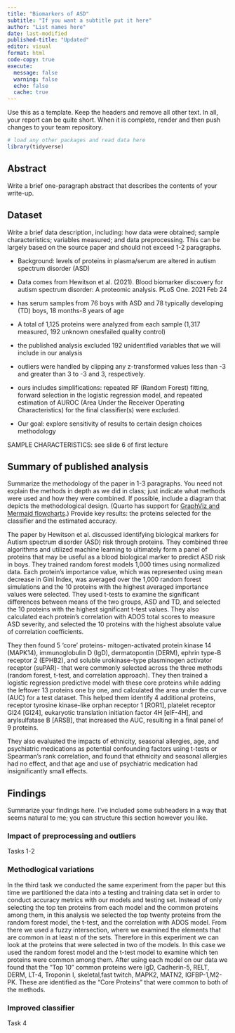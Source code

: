 ```yaml
---
title: "Biomarkers of ASD"
subtitle: "If you want a subtitle put it here"
author: "List names here"
date: last-modified
published-title: "Updated"
editor: visual
format: html
code-copy: true
execute:
  message: false
  warning: false
  echo: false
  cache: true
---
```


Use this as a template. Keep the headers and remove all other text. In all, your report can be quite short. When it is complete, render and then push changes to your team repository.

```r
# load any other packages and read data here
library(tidyverse)
```

## Abstract

Write a brief one-paragraph abstract that describes the contents of your write-up.

## Dataset

Write a brief data description, including: how data were obtained; sample characteristics; variables measured; and data preprocessing. This can be largely based on the source paper and should not exceed 1-2 paragraphs.

-   Background: levels of proteins in plasma/serum are altered in autism spectrum disorder (ASD)

-   Data comes from Hewitson et al. (2021). Blood biomarker discovery for autism spectrum disorder: A proteomic analysis. PLoS One. 2021 Feb 24

-   has serum samples from 76 boys with ASD and 78 typically developing (TD) boys, 18 months-8 years of age

-   A total of 1,125 proteins were analyzed from each sample (1,317 measured, 192 unknown onesfailed quality control)

-   the published analysis excluded 192 unidentified variables that we will include in our analysis

-   outliers were handled by clipping any z-transformed values less than -3 and greater than 3 to -3 and 3, respectively.

-   ours includes simplifications: repeated RF (Random Forest) fitting, forward selection in the logistic regression model, and repeated estimation of AUROC (Area Under the Receiver Operating Characteristics) for the final classifier(s) were excluded.

-   Our goal: explore sensitivity of results to certain design choices methodology

SAMPLE CHARACTERISTICS: see slide 6 of first lecture

## Summary of published analysis

Summarize the methodology of the paper in 1-3 paragraphs. You need not explain the methods in depth as we did in class; just indicate what methods were used and how they were combined. If possible, include a diagram that depicts the methodological design. (Quarto has support for [GraphViz and Mermaid flowcharts](https://quarto.org/docs/authoring/diagrams.html).) Provide key results: the proteins selected for the classifier and the estimated accuracy.

The paper by Hewitson et al. discussed identifying biological markers for Autism spectrum disorder (ASD) risk through proteins. They combined three algorithms and utilized machine learning to ultimately form a panel of proteins that may be useful as a blood biological marker to predict ASD risk in boys. They trained random forest models 1,000 times using normalized data. Each protein's importance value, which was represented using mean decrease in Gini Index, was averaged over the 1,000 random forest simulations and the 10 proteins with the highest averaged importance values were selected. They used t-tests to examine the significant differences between means of the two groups, ASD and TD, and selected the 10 proteins with the highest significant t-test values. They also calculated each protein's correlation with ADOS total scores to measure ASD severity, and selected the 10 proteins with the highest absolute value of correlation coefficients.

They then found 5 'core' proteins- mitogen-activated protein kinase 14 (MAPK14), immunoglobulin D (IgD), dermatopontin (DERM), ephrin type-B receptor 2 (EPHB2), and soluble urokinase-type plasminogen activator receptor (suPAR)- that were commonly selected across the three methods (random forest, t-test, and correlation approach). They then trained a logistic regression predictive model with these core proteins while adding the leftover 13 proteins one by one, and calculated the area under the curve (AUC) for a test dataset. This helped them identify 4 additional proteins, receptor tyrosine kinase-like orphan receptor 1 \[ROR1\], platelet receptor Gl24 \[GI24\], eukaryotic translation initiation factor 4H \[elF-4H\], and arylsulfatase B \[ARSB\], that increased the AUC, resulting in a final panel of 9 proteins.

They also evaluated the impacts of ethnicity, seasonal allergies, age, and psychiatric medications as potential confounding factors using t-tests or Spearman's rank correlation, and found that ethnicity and seasonal allergies had no effect, and that age and use of psychiatric medication had insignificantly small effects.

## Findings

Summarize your findings here. I've included some subheaders in a way that seems natural to me; you can structure this section however you like.

### Impact of preprocessing and outliers

Tasks 1-2

### Methodlogical variations

In the third task we conducted the same experiment from the paper but this time we partitioned the data into a testing and training data set in order to conduct accuracy metrics with our models and testing set. Instead of only selecting the top ten proteins from each model and the common proteins among them, in this analysis we selected the top twenty proteins from the random forest model, the t-test, and the correlation with ADOS model. From there we used a fuzzy intersection, where we examined the elements that are common in at least n of the sets. Therefore in this experiment we can look at the proteins that were selected in two of the models. In this case we used the random forest model and the t-test model to examine which ten proteins were common among them. After using each model on our data we found that the "Top 10" common proteins were IgD, Cadherin-5, RELT, DERM, LT-4, Troponin I, skeletal,fast twitch, MAPK2, MATN2, IGFBP-1,M2-PK. These are identified as the "Core Proteins" that were common to both of the methods.

### Improved classifier

Task 4
